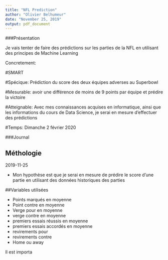 ```yaml
---
title: "NFL Prediction"
author: "Olivier Belhumeur"
date: "November 25, 2019"
output: pdf_document
---
```


###Présentation

Je vais tenter de faire des prédictions sur les parties de la NFL en utilisant des principes de Machine Learning

Concretement:

#SMART

#Spécique:
Prédiction du score des deux équipes adverses au Superbowl

#Mesurable:
avoir une différence de moins de 9 points par équipe et prédire la victoire  

#Atteignable:
Avec mes connaissances acquises en informatique, ainsi que les informations du cours de Data Science, je serai en mesure d'effectuer des prédictions

#Temps:
Dimanche 2 février 2020


###Journal

## Méthologie
2019-11-25

- Mon hypothèse est que je serai en mesure de prédire le score   d'une partie en utilisant des données historiques des parties 

##Variables utilisées

- Points marqués en moyenne
- Point contre en moyenne
- Verge pour en moyenne
- verge contre en moyenne
- premiers essais réussis en moyenne
- premiers essais accordés en moyenne
- revirements pour
- revirements contre
- Home ou away



Il est importa






